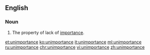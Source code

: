 ==English==

===Noun===
{{en-noun|-}}

#The property of lack of [[importance]].

[[et:unimportance]]
[[ko:unimportance]]
[[it:unimportance]]
[[ml:unimportance]]
[[ru:unimportance]]
[[chr:unimportance]]
[[vi:unimportance]]
[[zh:unimportance]]
